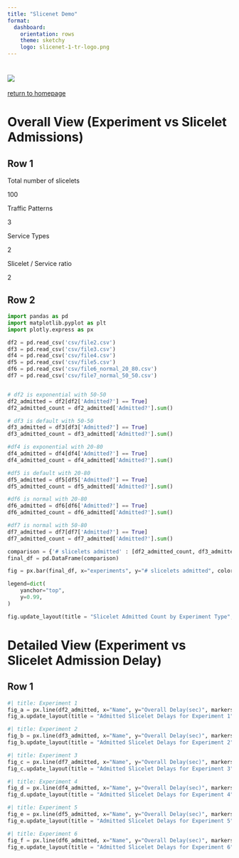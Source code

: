 ```yaml
---
title: "Slicenet Demo"
format: 
  dashboard:
    orientation: rows
    theme: sketchy
    logo: slicenet-1-tr-logo.png
---
```


#  {.sidebar}

![](slicenet-1-tr-logo.png)
<br>
<br>
<a href="https://kspviswa.github.io/slicenet-demo"> return to homepage</a>

# Overall View (Experiment vs Slicelet Admissions)

## Row 1

::: {.valuebox icon="speedometer2"}
Total number of slicelets

100
:::

::: {.valuebox icon="stoplights"}
Traffic Patterns

3
:::

::: {.valuebox icon="pie-chart"}
Service Types

2
:::

::: {.valuebox icon="bucket"}
Slicelet / Service ratio

2
:::

## Row 2

```python
import pandas as pd
import matplotlib.pyplot as plt
import plotly.express as px

df2 = pd.read_csv('csv/file2.csv')
df3 = pd.read_csv('csv/file3.csv')
df4 = pd.read_csv('csv/file4.csv')
df5 = pd.read_csv('csv/file5.csv')
df6 = pd.read_csv('csv/file6_normal_20_80.csv')
df7 = pd.read_csv('csv/file7_normal_50_50.csv')


# df2 is exponential with 50-50
df2_admitted = df2[df2['Admitted?'] == True]
df2_admitted_count = df2_admitted['Admitted?'].sum()

# df3 is default with 50-50
df3_admitted = df3[df3['Admitted?'] == True]
df3_admitted_count = df3_admitted['Admitted?'].sum()

#df4 is exponential with 20-80
df4_admitted = df4[df4['Admitted?'] == True]
df4_admitted_count = df4_admitted['Admitted?'].sum()

#df5 is default with 20-80
df5_admitted = df5[df5['Admitted?'] == True]
df5_admitted_count = df5_admitted['Admitted?'].sum()

#df6 is normal with 20-80
df6_admitted = df6[df6['Admitted?'] == True]
df6_admitted_count = df6_admitted['Admitted?'].sum()

#df7 is normal with 50-80
df7_admitted = df7[df7['Admitted?'] == True]
df7_admitted_count = df7_admitted['Admitted?'].sum()

comparison = {'# slicelets admitted' : [df2_admitted_count, df3_admitted_count, df7_admitted_count, df4_admitted_count, df5_admitted_count, df6_admitted_count], 'experiments' : ['Experiment 1', 'Experiment 2', 'Experiment 5', 'Experiment 3', 'Experiment 4', 'Experiment 6'], 'traffic pattern' : ['exponential', 'default', 'normal', 'exponential', 'default', 'normal'], 'service weightage' : ['50/50', '50/50', '50/50', '20/80', '20/80', '20/80'] }
final_df = pd.DataFrame(comparison)

fig = px.bar(final_df, x="experiments", y="# slicelets admitted", color="traffic pattern", pattern_shape="service weightage", text_auto = True)

legend=dict(
    yanchor="top",
    y=0.99,
)

fig.update_layout(title = "Slicelet Admitted Count by Experiment Type", uniformtext_minsize=8, uniformtext_mode='hide', xaxis_title=None, legend=legend)

```

# Detailed View (Experiment vs Slicelet Admission Delay)

## Row 1 {.tabset}

```python
#| title: Experiment 1
fig_a = px.line(df2_admitted, x="Name", y="Overall Delay(sec)", markers=True)
fig_a.update_layout(title = "Admitted Slicelet Delays for Experiment 1", uniformtext_minsize=8, uniformtext_mode='hide', xaxis_title='Slicelet name', legend=legend)
```

```python
#| title: Experiment 2
fig_b = px.line(df3_admitted, x="Name", y="Overall Delay(sec)", markers=True)
fig_b.update_layout(title = "Admitted Slicelet Delays for Experiment 2", uniformtext_minsize=8, uniformtext_mode='hide', xaxis_title='Slicelet name', legend=legend)
```

```python
#| title: Experiment 3
fig_c = px.line(df7_admitted, x="Name", y="Overall Delay(sec)", markers=True)
fig_c.update_layout(title = "Admitted Slicelet Delays for Experiment 3", uniformtext_minsize=8, uniformtext_mode='hide', xaxis_title='Slicelet name', legend=legend)
```

```python
#| title: Experiment 4
fig_d = px.line(df4_admitted, x="Name", y="Overall Delay(sec)", markers=True)
fig_d.update_layout(title = "Admitted Slicelet Delays for Experiment 4", uniformtext_minsize=8, uniformtext_mode='hide', xaxis_title='Slicelet name', legend=legend)
```

```python
#| title: Experiment 5
fig_e = px.line(df5_admitted, x="Name", y="Overall Delay(sec)", markers=True)
fig_e.update_layout(title = "Admitted Slicelet Delays for Experiment 5", uniformtext_minsize=8, uniformtext_mode='hide', xaxis_title='Slicelet name', legend=legend)
```

```python
#| title: Experiment 6
fig_f = px.line(df6_admitted, x="Name", y="Overall Delay(sec)", markers=True)
fig_e.update_layout(title = "Admitted Slicelet Delays for Experiment 6", uniformtext_minsize=8, uniformtext_mode='hide', xaxis_title='Slicelet name', legend=legend)
```

<!-- # Flow of events

```python
df = px.data.iris()
fig = px.scatter(df, x="sepal_width", y="sepal_length", color="species",
                 size='petal_length', hover_data=['petal_width'])
fig.show()
```

```python
df2_admitted_E1 = df2_admitted[['Name', 'Scheduled At']]

#print(df2_admitted_E1)

df2_admitted_E2 = df2_admitted[['Name','Started At']]

#print(df2_admitted_E2)

df2_admitted_E3 = df2_admitted[['Name','Ended At']]

#print(df2_admitted_E3)

df2_admitted_totalE = pd.concat([df2_admitted_E1,df2_admitted_E2, df2_admitted_E3], ignore_index=True)

#df2_admitted_totalE = pd.DataFrame(df2_admitted_totalE, columns=['Slicelets', 'Timestamps'])

print(df2_admitted_totalE)

#isinstance(df2_admitted_totalE, pd.DataFrame)

#df2_admitted_totalE

#headers = ['Timestamps']
#df2_admitted_totalE.columns = headers
#print(df2_admitted_totalE)

text_E1 = ['Scheduled'] * df2_admitted_E1.shape[0]
text_E2 = ['Started'] * df2_admitted_E2.shape[0]
text_E3 = ['Ended'] * df2_admitted_E3.shape[0]
total_texts_E = text_E1 + text_E2 + text_E3

df2_admitted_totalE['Events'] = total_texts_E

df2_admitted_totalE = df2_admitted_totalE.sort_values(by='Timestamps')

#px.scatter(df2_admitted_totalE, x='Timestamps', y='Slicelets', color='Events')

#df2_admitted_totalE

``` -->